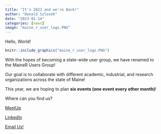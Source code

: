 ---
title: "It's 2023 and we're Back!"
author: "Donald Szlosek"
date: "2023-01-14"
categories: [news]
image: "maine_r_user_logo.PNG"
---

Hello, World!

```{r echo=FALSE}

knitr::include_graphics("maine_r_user_logo.PNG")

```

With the hopes of becoming a state-wide user group, we have renamed to the MaineR Users Group!

Our goal is to collaborate with different academic, industrial, and research organizations across the state of Maine!

This year, we are hoping to plan **six events (one event every other month)**!

Where can you find us?

[MeetUp](https://www.meetup.com/maine-r-users-group/members/?op=leaders)

[LinkedIn](https://www.linkedin.com/groups/9298359)

[Email Us!](maine.r.user@gmail.com)
